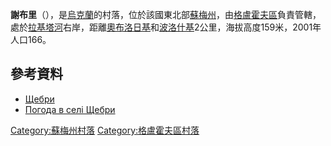 {{coord|51|36|30|N|33|46|44|E|scale:100000_region:UA|display=title}}

'''謝布里'''（{{lang-uk|Щебри}}），是[[烏克蘭|烏克蘭]]的村落，位於該國東北部[[蘇梅州|蘇梅州]]，由[[格盧霍夫區|格盧霍夫區]]負責管轄，處於[[拉基塔河|拉基塔河]]右岸，距離[[奧布洛日基|奧布洛日基]]和[[波洛什基|波洛什基]]2公里，海拔高度159米，2001年人口166。

==參考資料==
*[http://w1.c1.rada.gov.ua/pls/z7502/A005?rdat1=02.02.2010&rf7571=28895 Щебри]{{dead link|date=2018年4月 |bot=InternetArchiveBot |fix-attempted=yes }}
* [http://weather.in.ua/ua/symskaja/29234 Погода в селі Щебри]{{Wayback|url=http://weather.in.ua/ua/symskaja/29234 |date=20160305212923 }}

{{DEFAULTSORT:Щебри}}

[[Category:蘇梅州村落|Category:蘇梅州村落]]
[[Category:格盧霍夫區村落|Category:格盧霍夫區村落]]


{{Sumy-geo-stub}}